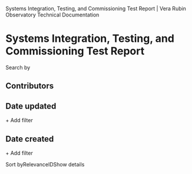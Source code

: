 Systems Integration, Testing, and Commissioning Test Report | Vera Rubin Observatory Technical Documentation

[](/)

Systems Integration, Testing, and Commissioning Test Report
===========================================================

Search by[](https://www.algolia.com/?utm_source=react-instantsearch&utm_medium=website&utm_content=&utm_campaign=poweredby)

Contributors
------------

Date updated
------------

\+ Add filter

Date created
------------

\+ Add filter

Sort byRelevanceIDShow details